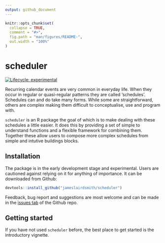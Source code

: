 ```yaml
---
output: github_document
---
```


<!-- README.md is generated from README.Rmd. Please edit that file -->

```r
knitr::opts_chunk$set(
  collapse = TRUE,
  comment = "#>",
  fig.path = "man/figures/README-",
  out.width = "100%"
)
```
# scheduler
<!-- badges: start -->
[![Lifecycle: experimental](https://img.shields.io/badge/lifecycle-experimental-orange.svg)](https://www.tidyverse.org/lifecycle/#experimental)
<!-- badges: end -->

Recurring calendar events are very common in everyday life. When they occur in
regular or quasi-regular patterns they are called 'schedules'. Schedules can and
do take many forms. While some are straightforward, others are complex 
making them difficult to conceptualise, use and program with.

`scheduler` is an R package the goal of which is to make dealing with
these schedules a little easier. It does this by providing a set of simple
to understand functions and a flexible framework for combining them. 
Together these allow users to compose more complex schedules from simple and 
intutive buildings blocks.

## Installation

The package is in the early development stage and experimental. Users are 
cautioned against relying on it for anything of importance. It can be 
downloaded from Github:

```r
devtools::install_github("jameslairdsmith/scheduler")
```

Feedback, bug report and suggestions are most welcome and can be made in the 
[issues tab](https://github.com/jameslairdsmith/scheduler/issues) of the Github
repo.

## Getting started

If you have not used `scheduler` before, the best place to get started is the
introductory vignette.
